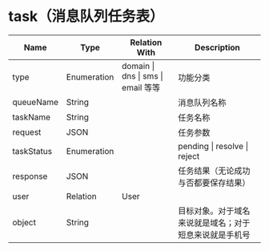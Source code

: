 # task（消息队列任务表）


| Name | Type | Relation With | Description |
|------|------|---------------|-------------|
| type | Enumeration | domain \| dns \| sms \| email 等等 | 功能分类 |
| queueName | String | | 消息队列名称 |
| taskName | String | | 任务名称 |
| request | JSON | | 任务参数 |
| taskStatus | Enumeration | | pending \| resolve \| reject |
| response | JSON | | 任务结果（无论成功与否都要保存结果） |
| user        | Relation    | User          |                          |
| object        | String    |           | 目标对象。对于域名来说就是域名；对于短息来说就是手机号                        |

